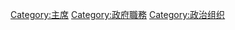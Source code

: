 {{Catmore}}

[[Category:主席|Category:主席]]
[[Category:政府職務|Category:政府職務]]
[[Category:政治组织|Category:政治组织]]
